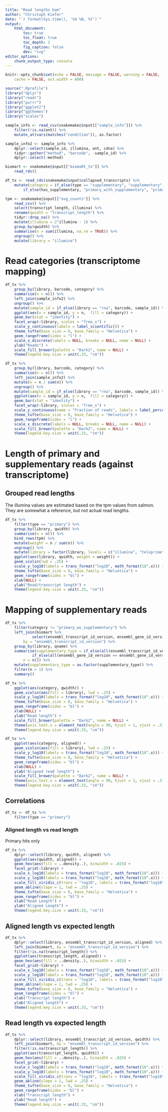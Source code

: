 ```yaml
---
title: "Read lengths bam"
author: "Christoph Kiefer"
date: "`r format(Sys.time(), '%d %B, %Y')`"
output:
    html_document:
        toc: true
        toc_float: true
        toc_depth: 2
        fig_caption: false
        dev: "svg"
editor_options:
    chunk_output_type: console
---
```


```r
knitr::opts_chunk$set(echo = FALSE, message = FALSE, warning = FALSE,
    cache = FALSE, out.width = 800)
```


```r
source(".Rprofile")
library("dplyr")
library("readr")
library("purrr")
library("ggplot2")
library("ggthemes")
library("scales")
```


```r
sample_info <- read_csv(snakemake@input[["sample_info"]]) %>% 
    filter(!is.na(ont)) %>%
    mutate_at(vars(matches("condition")), as.factor)

sample_info2 <- sample_info %>% 
    dplyr::select(sample_id, illumina, ont, cdna) %>% 
    tidyr::gather("method", "barcode", -sample_id) %>% 
    dplyr::select(-method) 

biomart <- snakemake@input[["biomaRt_tx"]] %>%
    read_rds()
```

```r
df_tx <- read_rds(snakemake@input$collapsed_transcripts) %>% 
    mutate(category = if_else(type == "supplementary", "supplementary",
        if_else(has_supplementary, "primary_with_supplementary", "primary_wo_supplementary")))

tpm <- snakemake@input[["avg_counts"]] %>% 
    read_csv() %>% 
    select(transcript_length, illumina) %>% 
    rename(qwidth = "transcript_length") %>%
    tidyr::drop_na() %>% 
    mutate(illumina = 2^illumina - 1) %>% 
    group_by(qwidth) %>% 
    summarise(n = sum(illumina, na.rm = TRUE)) %>% 
    ungroup() %>% 
    mutate(library = "illumina")
```

# Read categories (transcriptome mapping)

```r
df_tx %>% 
    group_by(library, barcode, category) %>% 
    summarise(n = n()) %>% 
    left_join(sample_info2) %>%
    ungroup() %>% 
    mutate(sample_id = if_else(library == "rna", barcode, sample_id)) %>% 
    ggplot(aes(x = sample_id, y = n,  fill = category)) +
    geom_bar(stat = "identity") +
    facet_wrap(~library, scales = "free_x") +
    scale_y_continuous(labels = label_scientific()) +
    theme_tufte(base_size = 8, base_family = "Helvetica") +
    geom_rangeframe(sides = "l") +
    scale_x_discrete(labels = NULL, breaks = NULL, name = NULL) +
    ylab("Reads") +
    scale_fill_brewer(palette = "Dark2", name = NULL) +
    theme(legend.key.size = unit(.33, "cm"))

df_tx %>% 
    group_by(library, barcode, category) %>% 
    summarise(n = n()) %>% 
    left_join(sample_info2) %>%  
    mutate(n = n / sum(n)) %>% 
    ungroup() %>% 
    mutate(sample_id = if_else(library == "rna", barcode, sample_id)) %>% 
    ggplot(aes(x = sample_id, y = n,  fill = category)) +
    geom_bar(stat = "identity") +
    facet_wrap(~library, scales = "free_x") +
    scale_y_continuous(name = "Fraction of reads", labels = label_percent()) +
    theme_tufte(base_size = 8, base_family = "Helvetica") +
    geom_rangeframe(sides = "l") +
    scale_x_discrete(labels = NULL, breaks = NULL, name = NULL) +
    scale_fill_brewer(palette = "Dark2", name = NULL) +
    theme(legend.key.size = unit(.33, "cm"))
```


# Length of primary and supplementary reads (against transcriptome)

## Grouped read lengths

The illumina values are estimated based on the tpm values from salmon. They are
somewhat a reference, but not actual read lengths.

```r
df_tx %>% 
    filter(type == "primary") %>% 
    group_by(library, qwidth) %>% 
    summarise(n = n()) %>% 
    bind_rows(tpm) %>% 
    mutate(weight = n / sum(n)) %>% 
    ungroup() %>% 
    mutate(library = factor(library, levels = c("illumina", "teloprime", "cdna", "rna"))) %>% 
    ggplot(aes(library, qwidth, weight = weight)) +
    geom_violin(lwd = .25) +
    scale_y_log10(labels = trans_format("log10", math_format(10^.x))) +
    theme_tufte(base_size = 8, base_family = "Helvetica") +
    geom_rangeframe(sides = "bl") +
    xlab(NULL) + 
    ylab("Read/transcript length") +
    theme(legend.key.size = unit(.33, "cm"))
```

# Mapping of supplementary reads

```r
df_tx %>% 
    filter(category != "primary_wo_supplementary") %>% 
    left_join(biomart %>% 
            select(ensembl_transcript_id_version, ensembl_gene_id_version),
        by = "ensembl_transcript_id_version") %>% 
    group_by(library, qname) %>% 
    summarise(supplementary_type = if_else(all(ensembl_transcript_id_version == ensembl_transcript_id_version), "same_transcript", 
            if_else(all(ensembl_gene_id_version == ensembl_gene_id_version), "same_gene", "not_same_gene")),
        n = n()) %>% 
    mutate(supplementary_type = as.factor(supplementary_type)) %>% 
    filter(n > 1) %>% 
    summary()
```


```r
df_tx %>% 
    ggplot(aes(category, qwidth)) + 
    geom_violin(aes(fill = library), lwd = .25) +
    scale_y_log10(labels = trans_format("log10", math_format(10^.x))) +
    theme_tufte(base_size = 8, base_family = "Helvetica") +
    geom_rangeframe(sides = "bl") +
    xlab(NULL) + 
    ylab("Read length") +
    scale_fill_brewer(palette = "Dark2", name = NULL) +
    theme(axis.text.x = element_text(angle = 90, hjust = 1, vjust = .5)) +
    theme(legend.key.size = unit(.33, "cm"))
```

```r
df_tx %>% 
    ggplot(aes(category, aligned)) + 
    geom_violin(aes(fill = library), lwd = .25) +
    scale_y_log10(labels = trans_format("log10", math_format(10^.x))) +
    theme_tufte(base_size = 8, base_family = "Helvetica") +
    geom_rangeframe(sides = "bl") +
    xlab(NULL) + 
    ylab("Aligned read length") +
    scale_fill_brewer(palette = "Dark2", name = NULL) +
    theme(axis.text.x = element_text(angle = 90, hjust = 1, vjust = .5)) +
    theme(legend.key.size = unit(.33, "cm"))
```

## Correlations

```r
df_tx <- df_tx %>% 
    filter(type == "primary")
```


### Aligned length vs read length

Primary hits only

```r
df_tx %>% 
    dplyr::select(library, qwidth, aligned) %>% 
    ggplot(aes(qwidth, aligned)) +
    geom_hex(aes(fill = ..density..), binwidth = .025) +
    facet_grid(~library) +
    scale_x_log10(labels = trans_format("log10", math_format(10^.x))) +
    scale_y_log10(labels = trans_format("log10", math_format(10^.x))) +
    scale_fill_viridis_c(trans = "log10", labels = trans_format("log10", math_format(10^.x))) +
    geom_abline(slope = 1, lwd = .25) +
    theme_tufte(base_size = 8, base_family = "Helvetica") +
    geom_rangeframe(sides = "bl") +
    xlab("Read Length") + 
    ylab("Aligned Length") +
    theme(legend.key.size = unit(.33, "cm"))
```

## Aligned length vs expected length

```r
df_tx %>%
    dplyr::select(library, ensembl_transcript_id_version, aligned) %>%
    left_join(biomart, by = "ensembl_transcript_id_version") %>%
    filter(!is.na(transcript_length)) %>%
    ggplot(aes(transcript_length, aligned)) +
    geom_hex(aes(fill = ..density..), binwidth = .025) +
    facet_grid(~library) +
    scale_x_log10(labels = trans_format("log10", math_format(10^.x))) +
    scale_y_log10(labels = trans_format("log10", math_format(10^.x))) +
    scale_fill_viridis_c(trans = "log10", labels = trans_format("log10", math_format(10^.x))) +
    geom_abline(slope = 1, lwd = .25) +
    theme_tufte(base_size = 8, base_family = "Helvetica") +
    geom_rangeframe(sides = "bl") +
    xlab("Transcript length") +
    ylab("Aligned length") +
    theme(legend.key.size = unit(.33, "cm"))
```

## Read length vs expected length

```r
df_tx %>%
    dplyr::select(library, ensembl_transcript_id_version, qwidth) %>%
    left_join(biomart, by = "ensembl_transcript_id_version") %>%
    filter(!is.na(transcript_length)) %>%
    ggplot(aes(transcript_length, qwidth)) +
    geom_hex(aes(fill = ..density..), binwidth = .025) +
    facet_grid(~library) +
    scale_x_log10(labels = trans_format("log10", math_format(10^.x))) +
    scale_y_log10(labels = trans_format("log10", math_format(10^.x))) +
    scale_fill_viridis_c(trans = "log10", labels = trans_format("log10", math_format(10^.x))) +
    geom_abline(slope = 1, lwd = .25) +
    theme_tufte(base_size = 8, base_family = "Helvetica") +
    geom_rangeframe(sides = "bl") +
    xlab("Transcript length") +
    ylab("Read length") +
    theme(legend.key.size = unit(.33, "cm"))
```
